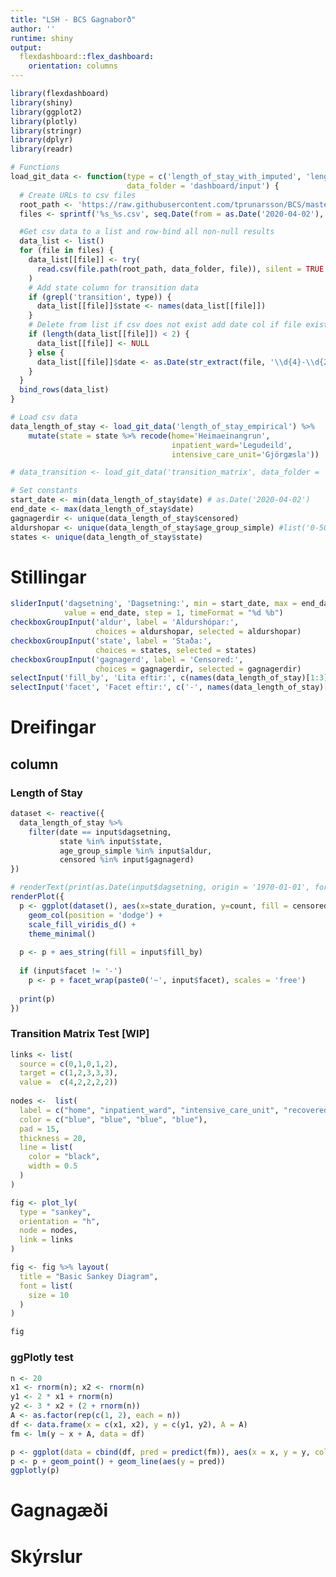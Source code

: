```yaml
---
title: "LSH - BCS Gagnaborð"
author: ''
runtime: shiny
output:
  flexdashboard::flex_dashboard:
    orientation: columns
---
```


```r
library(flexdashboard)
library(shiny)
library(ggplot2)
library(plotly)
library(stringr)
library(dplyr)
library(readr)

# Functions
load_git_data <- function(type = c('length_of_stay_with_imputed', 'length_of_stay_empirical', 'transition_matrix'),
                          data_folder = 'dashboard/input') {
  # Create URLs to csv files
  root_path <- 'https://raw.githubusercontent.com/tprunarsson/BCS/master'
  files <- sprintf('%s_%s.csv', seq.Date(from = as.Date('2020-04-02'), Sys.Date(), by = 1), type)

  #Get csv data to a list and row-bind all non-null results
  data_list <- list()
  for (file in files) {
    data_list[[file]] <- try(
      read.csv(file.path(root_path, data_folder, file)), silent = TRUE
    )
    # Add state column for transition data
    if (grepl('transition', type)) {
      data_list[[file]]$state <- names(data_list[[file]])
    }
    # Delete from list if csv does not exist add date col if file existed
    if (length(data_list[[file]]) < 2) {
      data_list[[file]] <- NULL
    } else {
      data_list[[file]]$date <- as.Date(str_extract(file, '\\d{4}-\\d{2}-\\d{2}'))
    }
  }
  bind_rows(data_list)
}

# Load csv data
data_length_of_stay <- load_git_data('length_of_stay_empirical') %>% 
    mutate(state = state %>% recode(home='Heimaeinangrun',
                                    inpatient_ward='Legudeild',
                                    intensive_care_unit='Gjörgæsla'))

# data_transition <- load_git_data('transition_matrix', data_folder = 'input')

# Set constants
start_date <- min(data_length_of_stay$date) # as.Date('2020-04-02')
end_date <- max(data_length_of_stay$date)
gagnagerdir <- unique(data_length_of_stay$censored)
aldurshopar <- unique(data_length_of_stay$age_group_simple) #list('0-50', '51+')
states <- unique(data_length_of_stay$state)
```

Stillingar {.sidebar}
=======================================================================

```r
sliderInput('dagsetning', 'Dagsetning:', min = start_date, max = end_date,
            value = end_date, step = 1, timeFormat = "%d %b")
checkboxGroupInput('aldur', label = 'Aldurshópar:', 
                   choices = aldurshopar, selected = aldurshopar)
checkboxGroupInput('state', label = 'Staða:', 
                   choices = states, selected = states)
checkboxGroupInput('gagnagerd', label = 'Censored:',
                   choices = gagnagerdir, selected = gagnagerdir)
selectInput('fill_by', 'Lita eftir:', c(names(data_length_of_stay)[1:3]), selected = 'censored')
selectInput('facet', 'Facet eftir:', c('-', names(data_length_of_stay)[1:3]))

```


Dreifingar {data-icon="fa-signal"}
=======================================================================

column {.tabset}
-----------------------------------------------------------------------


### Length of Stay 

```r
dataset <- reactive({
  data_length_of_stay %>%  
    filter(date == input$dagsetning,
           state %in% input$state,
           age_group_simple %in% input$aldur, 
           censored %in% input$gagnagerd)
})

# renderText(print(as.Date(input$dagsetning, origin = '1970-01-01', format="%d %b")))
renderPlot({
  p <- ggplot(dataset(), aes(x=state_duration, y=count, fill = censored)) + 
    geom_col(position = 'dodge') +
    scale_fill_viridis_d() +
    theme_minimal()
  
  p <- p + aes_string(fill = input$fill_by)
  
  if (input$facet != '-')
    p <- p + facet_wrap(paste0('~', input$facet), scales = 'free')
  
  print(p)
})
```


<!-- Row -->
<!-- ----------------------------------------------------------------------- -->

### Transition Matrix Test [WIP]

```r
links <- list(
  source = c(0,1,0,1,2),
  target = c(1,2,3,3,3),
  value =  c(4,2,2,2,2))
  
nodes <-  list(
  label = c("home", "inpatient_ward", "intensive_care_unit", "recovered"),
  color = c("blue", "blue", "blue", "blue"),
  pad = 15,
  thickness = 20,
  line = list(
    color = "black",
    width = 0.5
  )
)

fig <- plot_ly(
  type = "sankey",
  orientation = "h",
  node = nodes,
  link = links
)

fig <- fig %>% layout(
  title = "Basic Sankey Diagram",
  font = list(
    size = 10
  )
)

fig
```


### ggPlotly test

```r
n <- 20
x1 <- rnorm(n); x2 <- rnorm(n)
y1 <- 2 * x1 + rnorm(n)
y2 <- 3 * x2 + (2 + rnorm(n))
A <- as.factor(rep(c(1, 2), each = n))
df <- data.frame(x = c(x1, x2), y = c(y1, y2), A = A)
fm <- lm(y ~ x + A, data = df)

p <- ggplot(data = cbind(df, pred = predict(fm)), aes(x = x, y = y, color = A))
p <- p + geom_point() + geom_line(aes(y = pred))
ggplotly(p)
```

Gagnagæði {data-icon="fa-tasks"}
=======================================================================


Skýrslur {data-icon="fa-file-alt"}
=======================================================================
